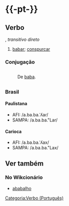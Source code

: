 ={{-pt-}}=
==Verbo==
{{oxítona|a|ba|ba|lhar}}, ''transitivo direto''
# {{escopo|pt|Popular}} [[babar]]; [[conspurcar]]
===Conjugação===
{{conj/pt|ababalh|ar}}
=={{Etimologia|pt}}==
: De [[baba]].
=={{Pronúncia|pt}}==
===Brasil===
====Paulistana====
* AFI: /a.ba.ba.ˈʎa''ɾ''/
* SAMPA: /a.ba.ba."Lar/
====Carioca====
* AFI: /a.ba.ba.ˈʎax/
* SAMPA: /a.ba.ba."Lax/
==Ver também==
===No Wikcionário===
* [[ababalho]]

[[Categoria:Verbo (Português)]]
